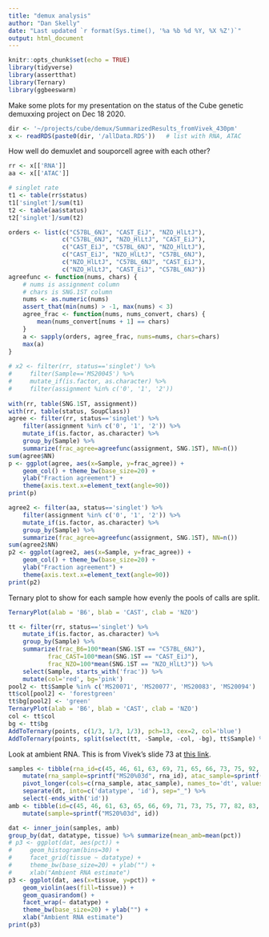 ```yaml
---
title: "demux analysis"
author: "Dan Skelly"
date: "Last updated `r format(Sys.time(), '%a %b %d %Y, %X %Z')`"
output: html_document
---
```


```r
knitr::opts_chunk$set(echo = TRUE)
library(tidyverse)
library(assertthat)
library(Ternary)
library(ggbeeswarm)
```

Make some plots for my presentation on the status of the 
Cube genetic demuxxing project on Dec 18 2020.



```r
dir <- '~/projects/cube/demux/SummarizedResults_fromVivek_430pm'
x <- readRDS(paste0(dir, '/allData.RDS'))   # list with RNA, ATAC
```

How well do demuxlet and souporcell agree with each other?

```r
rr <- x[['RNA']]
aa <- x[['ATAC']]

# singlet rate
t1 <- table(rr$status)
t1['singlet']/sum(t1)
t2 <- table(aa$status)
t2['singlet']/sum(t2)
```

```r

orders <- list(c("C57BL_6NJ", "CAST_EiJ", "NZO_HlLtJ"),
               c("C57BL_6NJ", "NZO_HlLtJ", "CAST_EiJ"),
               c("CAST_EiJ", "C57BL_6NJ", "NZO_HlLtJ"),
               c("CAST_EiJ", "NZO_HlLtJ", "C57BL_6NJ"),
               c("NZO_HlLtJ", "C57BL_6NJ", "CAST_EiJ"),
               c("NZO_HlLtJ", "CAST_EiJ", "C57BL_6NJ"))
agreefunc <- function(nums, chars) {
    # nums is assignment column
    # chars is SNG.1ST column
    nums <- as.numeric(nums)
    assert_that(min(nums) > -1, max(nums) < 3)
    agree_frac <- function(nums, nums_convert, chars) {
        mean(nums_convert[nums + 1] == chars)
    }
    a <- sapply(orders, agree_frac, nums=nums, chars=chars)
    max(a)
}
    
# x2 <- filter(rr, status=='singlet') %>% 
#     filter(Sample=='MS20045') %>% 
#     mutate_if(is.factor, as.character) %>%
#     filter(assignment %in% c('0', '1', '2'))
    
with(rr, table(SNG.1ST, assignment))
with(rr, table(status, SoupClass))
agree <- filter(rr, status=='singlet') %>% 
    filter(assignment %in% c('0', '1', '2')) %>%
    mutate_if(is.factor, as.character) %>%
    group_by(Sample) %>% 
    summarize(frac_agree=agreefunc(assignment, SNG.1ST), NN=n())
sum(agree$NN)
p <- ggplot(agree, aes(x=Sample, y=frac_agree)) +
    geom_col() + theme_bw(base_size=20) +
    ylab("Fraction agreement") +
    theme(axis.text.x=element_text(angle=90))
print(p)

agree2 <- filter(aa, status=='singlet') %>%
    filter(assignment %in% c('0', '1', '2')) %>%
    mutate_if(is.factor, as.character) %>%
    group_by(Sample) %>% 
    summarize(frac_agree=agreefunc(assignment, SNG.1ST), NN=n())
sum(agree2$NN)
p2 <- ggplot(agree2, aes(x=Sample, y=frac_agree)) +
    geom_col() + theme_bw(base_size=20) +
    ylab("Fraction agreement") +
    theme(axis.text.x=element_text(angle=90))
print(p2)
```

Ternary plot to show for each sample how evenly the pools of 
calls are split.

```r
TernaryPlot(alab = 'B6', blab = 'CAST', clab = 'NZO')
```
```r
tt <- filter(rr, status=='singlet') %>% 
    mutate_if(is.factor, as.character) %>%
    group_by(Sample) %>% 
    summarize(frac_B6=100*mean(SNG.1ST == "C57BL_6NJ"),
           frac_CAST=100*mean(SNG.1ST == "CAST_EiJ"),
           frac_NZO=100*mean(SNG.1ST == "NZO_HlLtJ")) %>%
    select(Sample, starts_with('frac')) %>%
    mutate(col='red', bg='pink')
pool2 <- tt$Sample %in% c('MS20071', 'MS20077', 'MS20083', 'MS20094')
tt$col[pool2] <- 'forestgreen'
tt$bg[pool2] <- 'green'
TernaryPlot(alab = 'B6', blab = 'CAST', clab = 'NZO')
col <- tt$col
bg <- tt$bg
AddToTernary(points, c(1/3, 1/3, 1/3), pch=13, cex=2, col='blue')
AddToTernary(points, split(select(tt, -Sample, -col, -bg), tt$Sample) %>% sapply(., as.numeric), pch = 21, cex = 2, col=col, bg=bg)
```

Look at ambient RNA. This is from Vivek's 
slide 73 at [this link](https://docs.google.com/presentation/d/1PRPDNA1x2M7NH2Yg2pohXh0liPVpDgLEIZsqolpV8vY/edit#slide=id.gb1812245dd_0_77).

```r
samples <- tibble(rna_id=c(45, 46, 61, 63, 69, 71, 65, 66, 73, 75, 92, 94, NA, NA, 96, 98, 82, 83, 100, 102, 90), atac_id=c(47, 48, 62, 64, 70, 72, 67, 68, 74, 76, 93, 95, 80, 81, 97, 99, 84, 85, 101, 103, 91), tissue=c('islet', 'islet', 'adipose', 'adipose', 'adipose', 'adipose', 'islet', 'islet', 'islet', 'adipose', 'adipose', 'adipose', 'islet', 'islet', 'adipose', 'adipose', 'islet', 'islet', 'adipose', 'adipose', 'adipose'), sex=c('m', 'm', 'm', 'm', 'f', 'f', 'f', 'f', 'm', 'm', 'f', 'f', 'm', 'm', 'm', 'm', 'f', 'f', 'f', 'f', 'm'), diet=c('ctrl', 'ctrl', 'ctrl', 'ctrl', 'ctrl', 'ctrl', 'ctrl', 'ctrl', 'HFHS', 'HFHS', 'HFHS', 'HFHS', 'ctrl', 'HFHS', 'ctrl', 'HFHS', 'ctrl', 'HFHS', 'ctrl', 'HFHS', 'HFHS')) %>%
    mutate(rna_sample=sprintf("MS20%03d", rna_id), atac_sample=sprintf("MS20%03d", atac_id)) %>%
    pivot_longer(cols=c(rna_sample, atac_sample), names_to='dt', values_to='sample') %>%
    separate(dt, into=c('datatype', 'id'), sep="_") %>% 
    select(-ends_with('id'))
amb <- tibble(id=c(45, 46, 61, 63, 65, 66, 69, 71, 73, 75, 77, 82, 83, 90, 92, 94, 96, 98, 100, 102, 47, 48, 62, 64, 67, 68, 70, 72, 74, 76, 80, 81, 85, 91, 93, 95, 97, 99, 101, 103), pct=c(7.68, 13.59, 32.04, 39.50, 1.90, 1.90, 5.89, 16.94, 1.71, 8.23, 2.50, 1.90, 2.59, 8.91, 6.37, 22.29, 6.32, 23.60, 7.11, 6.46,     6.43, 12.15, 27.53, 25.52, 8.10, 28.52, 25.90, 12.50, 4.61, 28.44, 3.40, 12.50, 12.50, 32.47, 21.69, 12.50, 12.04, 11.33, 24.62, 26.29)) %>%
    mutate(sample=sprintf("MS20%03d", id))

dat <- inner_join(samples, amb)
group_by(dat, datatype, tissue) %>% summarize(mean_amb=mean(pct))
# p3 <- ggplot(dat, aes(pct)) +
#     geom_histogram(bins=30) +
#     facet_grid(tissue ~ datatype) +
#     theme_bw(base_size=20) + ylab("") + 
#     xlab("Ambient RNA estimate")
p3 <- ggplot(dat, aes(x=tissue, y=pct)) +
    geom_violin(aes(fill=tissue)) +
    geom_quasirandom() +
    facet_wrap(~ datatype) +
    theme_bw(base_size=20) + ylab("") + 
    xlab("Ambient RNA estimate")
print(p3)
```


